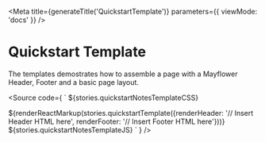 

<Meta
  title={generateTitle('QuickstartTemplate')}
  parameters={{
    viewMode: 'docs'
  }}
/>

# Quickstart Template

The templates demostrates how to assemble a page with a Mayflower Header, Footer and a basic page layout.

<Source code={
  `
  ${stories.quickstartNotesTemplateCSS}
<body>
  ${renderReactMarkup(stories.quickstartTemplate({renderHeader: '// Insert Header HTML here', renderFooter: '// Insert Footer HTML here'}))}
  ${stories.quickstartNotesTemplateJS}
</body>
  `
} />

<Canvas>
    <Story story={stories.quickstartTemplate} />
</Canvas>
